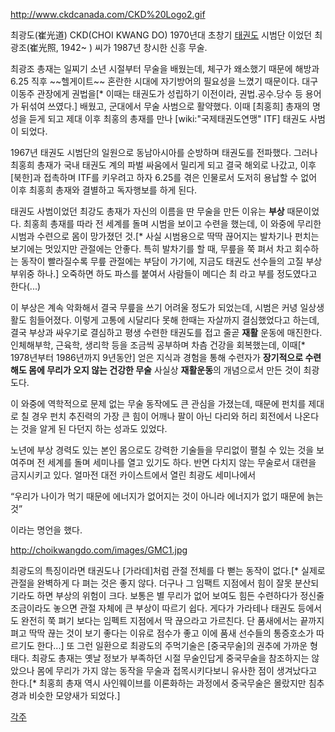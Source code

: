 http://www.ckdcanada.com/CKD%20Logo2.gif

최광도(崔光道) CKD(CHOI KWANG DO)
1970년대 초창기 [[태권도]] 시범단 이었던 최광조(崔光照, 1942~ ) 씨가 1987년 창시한 신흥 무술. 

최광조 총재는 일찌기 소년 시절부터 무술을 배웠는데, 체구가 왜소했기 때문에 해방과 6.25 직후 ~~헬게이트~~ 혼란한 시대에 자기방어의 필요성을 느꼈기 때문이다. 
대구 이동주 관장에게 권법을[* 이때는 태권도가 성립하기 이전이라, 권법.공수.당수 등 용어가 뒤섞여 쓰였다.] 배웠고, 군대에서 무술 사범으로 활약했다. 이때 [최홍희] 총재의 명성을 듣게 되고 제대 이후 최홍의 총재를 만나 [wiki:"국제태권도연맹" ITF] 태권도 사범이 되었다. 

1967년 태권도 시범단의 일원으로 동남아시아를 순방하며 태권도를 전파했다.
그러나 최홍희 총재가 국내 태권도 계의 파벌 싸움에서 밀리게 되고 결국 해외로 나갔고, 이후 [북한]과 접촉하며 ITF를 키우려고 하자 6.25를 겪은 인물로서 도저히 용납할 수 없어 이후 최홍희 총재와 결별하고 독자행보를 하게 된다.

태권도 사범이었던 최강도 총재가 자신의 이름을 딴 무술을 만든 이유는 '''부상''' 때문이었다. 최홍희 총재를 따라 전 세계를 돌며 시범을 보이고 수련을 했는데, 이 와중에 무리한 시범과 수련으로 몸이 망가졌던 것.[* 사실 시범용으로 딱딱 끊어지는 발차기나 펀치는 보기에는 멋있지만 관절에는 안좋다. 특히 발차기를 할 때, 무릎을 쭉 펴서 차고 회수하는 동작이 빨라질수록 무릎 관절에는 부담이 가기에, 지금도 태권도 선수들의 고질 부상부위중 하나.] 오죽하면 하도 파스를 붙여서 사람들이 메디슨 최 라고 부를 정도였다고 한다(...)

이 부상은 계속 악화해서 결국 무릎을 쓰기 어려울 정도가 되었는데, 시범은 커녕 일상생활도 힘들어졌다. 이렇게 고통에 시달리다 못해 한때는 자살까지 결심했었다고 하는데, 결국 부상과 싸우기로 결심하고 평생 수련한 태권도를 접고 줄곧 '''재활''' 운동에 매진한다. 인체해부학, 근육학, 생리학 등을 조금씩 공부하며 차츰 건강을 회복했는데, 이때[* 1978년부터 1986년까지 9년동안] 얻은 지식과 경험을 통해 수련자가 '''장기적으로 수련해도 몸에 무리가 오지 않는 건강한 무술''' 사실상 '''재활운동'''의 개념으로서 만든 것이 최광도다. 

이 와중에 역학적으로 문제 없는 무술 동작에도 큰 관심을 가졌는데, 때문에 펀치를 제대로 칠 경우 펀치 추진력의 가장 큰 힘이 어깨나 팔이 아닌 다리와 허리 회전에서 나온다는 것을 알게 된 다던지 하는 성과도 있었다.

노년에 부상 경력도 있는 본인 몸으로도 강력한 기술들을 무리없이 펼칠 수 있는 것을 보여주며 전 세계를 돌며 세미나를 열고 있기도 하다. 반면 다치지 않는 무술로서 대련을 금지시키고 있다. 얼마전 대전 카이스트에서 열린 최광도 세미나에서

“우리가 나이가 먹기 때문에 에너지가 없어지는 것이 아니라 에너지가 없기 때문에 늙는 것”

이라는 명언을 했다.

http://choikwangdo.com/images/GMC1.jpg

최광도의 특징이라면 태권도나 [가라데]처럼 관절 전체를 다 뻗는 동작이 없다.[* 실제로 관절을 완벽하게 다 펴는 것은 좋지 않다. 더구나 그 임팩트 지점에서 힘이 잘못 분산되기라도 하면 부상의 위험이 크다. 보통은 별 무리가 없어 보여도 힘든 수련하다가 정신줄 조금이라도 놓으면 관절 자체에 큰 부상이 따르기 쉽다. 게다가 가라테나 태권도 등에서도 완전히 쭉 펴기 보다는 임펙트 지점에서 딱 끊으라고 가르친다. 단 품새에서는 끝까지 펴고 딱딱 끊는 것이 보기 좋다는 이유로 점수가 좋고 이에 품새 선수들의 통증호소가 따르기도 한다...] 또 그런 일환으로 최광도의 주먹기술은 [중국무술]의 권추에 가까운 형태다. 최광도 총재는 옛날 정보가 부족하던 시절 무술인답게 중국무술을 참조하지는 않았으나 몸에 무리가 가지 않는 동작을 무술과 접목시키다보니 유사한 점이 생겨났다고 한다.[* 최홍희 총재 역시 사인웨이브를 이론화하는 과정에서 중국무술은 몰랐지만 침추경과 비슷한 모양새가 되었다.]

[[각주]]
